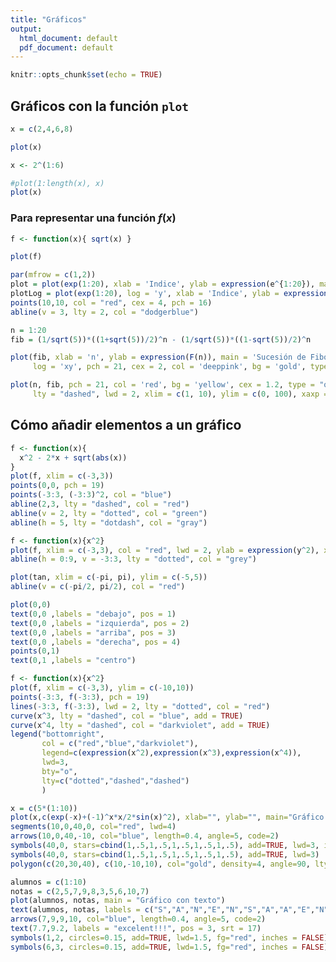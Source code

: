 ```yaml
---
title: "Gráficos"
output:
  html_document: default
  pdf_document: default
---
```


```r
knitr::opts_chunk$set(echo = TRUE)
```

## Gráficos con la función `plot`

```r
x = c(2,4,6,8)

plot(x)
```

```r
x <- 2^(1:6)

#plot(1:length(x), x)
plot(x)
```

### Para representar una función $f(x)$

```r
f <- function(x){ sqrt(x) }

plot(f)
```

```r
par(mfrow = c(1,2))
plot = plot(exp(1:20), xlab = 'Indice', ylab = expression(e^{1:20}), main = 'Escala Lineal')
plotLog = plot(exp(1:20), log = 'y', xlab = 'Indice', ylab = expression(e^{1:20}), main = 'Escala Logaritmica en el eje y')
points(10,10, col = "red", cex = 4, pch = 16)
abline(v = 3, lty = 2, col = "dodgerblue")
```

```r
n = 1:20
fib = (1/sqrt(5))*((1+sqrt(5))/2)^n - (1/sqrt(5))*((1-sqrt(5))/2)^n

plot(fib, xlab = 'n', ylab = expression(F(n)), main = 'Sucesión de Fibonacci', 
     log = 'xy', pch = 21, cex = 2, col = 'deeppink', bg = 'gold', type = 'l', lty = 'dotted', lwd = 4)
```

```r
plot(n, fib, pch = 21, col = 'red', bg = 'yellow', cex = 1.2, type = "o", main = "Fibonacci", sub = "Subtitle", 
     lty = "dashed", lwd = 2, xlim = c(1, 10), ylim = c(0, 100), xaxp = c(1,10,3), yaxp = c(0,100,10))
```

## Cómo añadir elementos a un gráfico
```r
f <- function(x){
  x^2 - 2*x + sqrt(abs(x))
}
plot(f, xlim = c(-3,3))
points(0,0, pch = 19)
points(-3:3, (-3:3)^2, col = "blue")
abline(2,3, lty = "dashed", col = "red")
abline(v = 2, lty = "dotted", col = "green")
abline(h = 5, lty = "dotdash", col = "gray")
```

```r
f <- function(x){x^2}
plot(f, xlim = c(-3,3), col = "red", lwd = 2, ylab = expression(y^2), xlab = "x")
abline(h = 0:9, v = -3:3, lty = "dotted", col = "grey")
```

```r
plot(tan, xlim = c(-pi, pi), ylim = c(-5,5))
abline(v = c(-pi/2, pi/2), col = "red")
```

```r
plot(0,0)
text(0,0 ,labels = "debajo", pos = 1)
text(0,0 ,labels = "izquierda", pos = 2)
text(0,0 ,labels = "arriba", pos = 3)
text(0,0 ,labels = "derecha", pos = 4)
points(0,1)
text(0,1 ,labels = "centro")
```

```r
f <- function(x){x^2}
plot(f, xlim = c(-3,3), ylim = c(-10,10))
points(-3:3, f(-3:3), pch = 19)
lines(-3:3, f(-3:3), lwd = 2, lty = "dotted", col = "red")
curve(x^3, lty = "dashed", col = "blue", add = TRUE)
curve(x^4, lty = "dashed", col = "darkviolet", add = TRUE)
legend("bottomright", 
       col = c("red","blue","darkviolet"), 
       legend=c(expression(x^2),expression(x^3),expression(x^4)), 
       lwd=3, 
       bty="o", 
       lty=c("dotted","dashed","dashed")
       )
```

```r
x = c(5*(1:10))
plot(x,c(exp(-x)+(-1)^x*x/2*sin(x)^2), xlab="", ylab="", main="Gráfico con varios elementos")
segments(10,0,40,0, col="red", lwd=4)
arrows(10,0,40,-10, col="blue", length=0.4, angle=5, code=2)
symbols(40,0, stars=cbind(1,.5,1,.5,1,.5,1,.5,1,.5), add=TRUE, lwd=3, inches=0.5)
symbols(40,0, stars=cbind(1,.5,1,.5,1,.5,1,.5,1,.5), add=TRUE, lwd=3)
polygon(c(20,30,40), c(10,-10,10), col="gold", density=4, angle=90, lty=4, lwd=5)
```

```r
alumnos = c(1:10)
notas = c(2,5,7,9,8,3,5,6,10,7)
plot(alumnos, notas, main = "Gráfico con texto")
text(alumnos, notas, labels = c("S","A","N","E","N","S","A","A","E","N"), pos= c(rep(3, times=8),1,3))
arrows(7,9,9,10, col="blue", length=0.4, angle=5, code=2)
text(7.7,9.2, labels = "excelent!!!", pos = 3, srt = 17)
symbols(1,2, circles=0.15, add=TRUE, lwd=1.5, fg="red", inches = FALSE)
symbols(6,3, circles=0.15, add=TRUE, lwd=1.5, fg="red", inches = FALSE)
```



